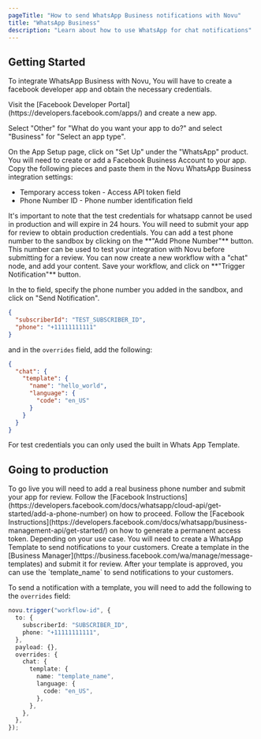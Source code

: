 ```yaml
---
pageTitle: "How to send WhatsApp Business notifications with Novu"
title: "WhatsApp Business"
description: "Learn about how to use WhatsApp for chat notifications"
---
```



## Getting Started

To integrate WhatsApp Business with Novu, You will have to create a facebook developer app and obtain the necessary credentials.

<Steps>
<Step title="Create a Facebook developer app">
Visit the [Facebook Developer Portal](https://developers.facebook.com/apps/) and create a new app.

Select "Other" for "What do you want your app to do?" and select "Business" for "Select an app type".
</Step>

<Step title="Setup WhatsApp product">
On the App Setup page, click on "Set Up" under the "WhatsApp" product. You will need to create or add a Facebook Business Account to your app.
</Step>

<Step title="Send a sandbox message">
Copy the following pieces and paste them in the Novu WhatsApp Business integration settings:

- Temporary access token - Access API token field
- Phone Number ID - Phone number identification field

<Callout type="warning">
  It's important to note that the test credentials for whatsapp cannot be used
  in production and will expire in 24 hours. You will need to submit your app
  for review to obtain production credentials.
</Callout>
</Step>

<Step title="Add a test phone number">
You can add a test phone number to the sandbox by clicking on the **"Add Phone Number"** button.
This number can be used to test your integration with Novu before submitting for a review.
</Step>

<Step title="Send a test notification from Novu">
You can now create a new workflow with a "chat" node, and add your content. Save your workflow, and click on **"Trigger Notification"** button.

In the to field, specify the phone number you added in the sandbox, and click on "Send Notification".

```json
{
  "subscriberId": "TEST_SUBSCRIBER_ID",
  "phone": "+11111111111"
}
```

and in the `overrides` field, add the following:

```json
{
  "chat": {
    "template": {
      "name": "hello_world",
      "language": {
        "code": "en_US"
      }
    }
  }
}
```

<Callout type="info">
  For test credentials you can only used the built in Whats App Template.
</Callout>
</Step>
</Steps>

## Going to production

<Steps>
<Step title="Register a business phone number">
To go live you will need to add a real business phone number and submit your app for review.
Follow the [Facebook Instructions](https://developers.facebook.com/docs/whatsapp/cloud-api/get-started/add-a-phone-number) on how to proceed.
</Step>

<Step title="Generate a permanent access token">
Follow the [Facebook Instructions](https://developers.facebook.com/docs/whatsapp/business-management-api/get-started/) on how to generate a permanent access token.
Depending on your use case.
</Step>

<Step title="Create a WhatsApp template">
You will need to create a WhatsApp Template to send notifications to your customers. Create a template in the [Business Manager](https://business.facebook.com/wa/manage/message-templates) and submit it for review.
After your template is approved, you can use the `template_name` to send notifications to your customers.

To send a notification with a template, you will need to add the following to the `overrides` field:

```typescript
novu.trigger("workflow-id", {
  to: {
    subscriberId: "SUBSCRIBER_ID",
    phone: "+11111111111",
  },
  payload: {},
  overrides: {
    chat: {
      template: {
        name: "template_name",
        language: {
          code: "en_US",
        },
      },
    },
  },
});
```
</Step>
</Steps>
